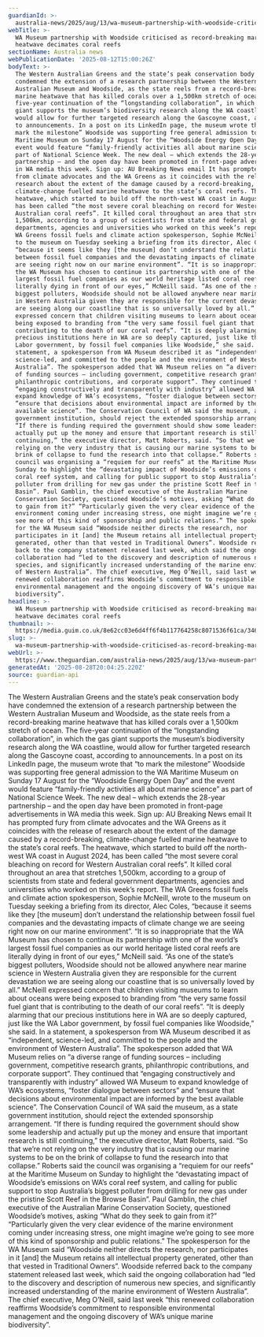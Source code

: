 ```yaml
---
guardianId: >-
  australia-news/2025/aug/13/wa-museum-partnership-with-woodside-criticised-as-record-breaking-marine-heatwave-decimates-coral-reefs-ntwfb
webTitle: >-
  WA Museum partnership with Woodside criticised as record-breaking marine
  heatwave decimates coral reefs
sectionName: Australia news
webPublicationDate: '2025-08-12T15:00:26Z'
bodyText: >-
  The Western Australian Greens and the state’s peak conservation body have
  condemned the extension of a research partnership between the Western
  Australian Museum and Woodside, as the state reels from a record-breaking
  marine heatwave that has killed corals over a 1,500km stretch of ocean. The
  five-year continuation of the “longstanding collaboration”, in which the gas
  giant supports the museum’s biodiversity research along the WA coastline,
  would allow for further targeted research along the Gascoyne coast, according
  to announcements. In a post on its LinkedIn page, the museum wrote that “to
  mark the milestone” Woodside was supporting free general admission to the WA
  Maritime Museum on Sunday 17 August for the “Woodside Energy Open Day” and the
  event would feature “family-friendly activities all about marine science” as
  part of National Science Week. The new deal – which extends the 28-year
  partnership – and the open day have been promoted in front-page advertisements
  in WA media this week. Sign up: AU Breaking News email It has prompted fury
  from climate advocates and the WA Greens as it coincides with the release of
  research about the extent of the damage caused by a record-breaking,
  climate-change fuelled marine heatwave to the state’s coral reefs. The
  heatwave, which started to build off the north-west WA coast in August 2024,
  has been called “the most severe coral bleaching on record for Western
  Australian coral reefs”. It killed coral throughout an area that stretches
  1,500km, according to a group of scientists from state and federal government
  departments, agencies and universities who worked on this week’s report. The
  WA Greens fossil fuels and climate action spokesperson, Sophie McNeill, wrote
  to the museum on Tuesday seeking a briefing from its director, Alec Coles,
  “because it seems like they [the museum] don’t understand the relationship
  between fossil fuel companies and the devastating impacts of climate change we
  are seeing right now on our marine environment”. “It is so inappropriate that
  the WA Museum has chosen to continue its partnership with one of the world’s
  largest fossil fuel companies as our world heritage listed coral reefs are
  literally dying in front of our eyes,” McNeill said. “As one of the state’s
  biggest polluters, Woodside should not be allowed anywhere near marine science
  in Western Australia given they are responsible for the current devastation we
  are seeing along our coastline that is so universally loved by all.” McNeill
  expressed concern that children visiting museums to learn about oceans were
  being exposed to branding from “the very same fossil fuel giant that is
  contributing to the death of our coral reefs”. “It is deeply alarming that our
  precious institutions here in WA are so deeply captured, just like the WA
  Labor government, by fossil fuel companies like Woodside,” she said. In a
  statement, a spokesperson from WA Museum described it as “independent,
  science-led, and committed to the people and the environment of Western
  Australia”. The spokesperson added that WA Museum relies on “a diverse range
  of funding sources – including government, competitive research grants,
  philanthropic contributions, and corporate support”. They continued that
  “engaging constructively and transparently with industry” allowed WA Museum to
  expand knowledge of WA’s ecosystems, “foster dialogue between sectors” and
  “ensure that decisions about environmental impact are informed by the best
  available science”. The Conservation Council of WA said the museum, as a state
  government institution, should reject the extended sponsorship arrangement.
  “If there is funding required the government should show some leadership and
  actually put up the money and ensure that important research is still
  continuing,” the executive director, Matt Roberts, said. “So that we’re not
  relying on the very industry that is causing our marine systems to be on the
  brink of collapse to fund the research into that collapse.” Roberts said the
  council was organising a “requiem for our reefs” at the Maritime Museum on
  Sunday to highlight the “devastating impact of Woodside’s emissions on WA’s
  coral reef system, and calling for public support to stop Australia’s biggest
  polluter from drilling for new gas under the pristine Scott Reef in the Browse
  Basin”. Paul Gamblin, the chief executive of the Australian Marine
  Conservation Society, questioned Woodside’s motives, asking “What do they seek
  to gain from it?” “Particularly given the very clear evidence of the marine
  environment coming under increasing stress, one might imagine we’re going to
  see more of this kind of sponsorship and public relations.” The spokesperson
  for the WA Museum said “Woodside neither directs the research, nor
  participates in it [and] the Museum retains all intellectual property
  generated, other than that vested in Traditional Owners”. Woodside referred
  back to the company statement released last week, which said the ongoing
  collaboration had “led to the discovery and description of numerous new
  species, and significantly increased understanding of the marine environment
  of Western Australia”. The chief executive, Meg O’Neill, said last week “this
  renewed collaboration reaffirms Woodside’s commitment to responsible
  environmental management and the ongoing discovery of WA’s unique marine
  biodiversity”.
headline: >-
  WA Museum partnership with Woodside criticised as record-breaking marine
  heatwave decimates coral reefs
thumbnail: >-
  https://media.guim.co.uk/8e62cc03e6d4ff6f4b117764258c8071536f61ca/346_0_4100_3280/500.jpg
slug: >-
  wa-museum-partnership-with-woodside-criticised-as-record-breaking-marine-heatwave-decimates-coral-reefs
webUrl: >-
  https://www.theguardian.com/australia-news/2025/aug/13/wa-museum-partnership-with-woodside-criticised-as-record-breaking-marine-heatwave-decimates-coral-reefs-ntwfb
generatedAt: '2025-08-28T20:04:25.220Z'
source: guardian-api
---
```

The Western Australian Greens and the state’s peak conservation body have condemned the extension of a research partnership between the Western Australian Museum and Woodside, as the state reels from a record-breaking marine heatwave that has killed corals over a 1,500km stretch of ocean. The five-year continuation of the “longstanding collaboration”, in which the gas giant supports the museum’s biodiversity research along the WA coastline, would allow for further targeted research along the Gascoyne coast, according to announcements. In a post on its LinkedIn page, the museum wrote that “to mark the milestone” Woodside was supporting free general admission to the WA Maritime Museum on Sunday 17 August for the “Woodside Energy Open Day” and the event would feature “family-friendly activities all about marine science” as part of National Science Week. The new deal – which extends the 28-year partnership – and the open day have been promoted in front-page advertisements in WA media this week. Sign up: AU Breaking News email It has prompted fury from climate advocates and the WA Greens as it coincides with the release of research about the extent of the damage caused by a record-breaking, climate-change fuelled marine heatwave to the state’s coral reefs. The heatwave, which started to build off the north-west WA coast in August 2024, has been called “the most severe coral bleaching on record for Western Australian coral reefs”. It killed coral throughout an area that stretches 1,500km, according to a group of scientists from state and federal government departments, agencies and universities who worked on this week’s report. The WA Greens fossil fuels and climate action spokesperson, Sophie McNeill, wrote to the museum on Tuesday seeking a briefing from its director, Alec Coles, “because it seems like they [the museum] don’t understand the relationship between fossil fuel companies and the devastating impacts of climate change we are seeing right now on our marine environment”. “It is so inappropriate that the WA Museum has chosen to continue its partnership with one of the world’s largest fossil fuel companies as our world heritage listed coral reefs are literally dying in front of our eyes,” McNeill said. “As one of the state’s biggest polluters, Woodside should not be allowed anywhere near marine science in Western Australia given they are responsible for the current devastation we are seeing along our coastline that is so universally loved by all.” McNeill expressed concern that children visiting museums to learn about oceans were being exposed to branding from “the very same fossil fuel giant that is contributing to the death of our coral reefs”. “It is deeply alarming that our precious institutions here in WA are so deeply captured, just like the WA Labor government, by fossil fuel companies like Woodside,” she said. In a statement, a spokesperson from WA Museum described it as “independent, science-led, and committed to the people and the environment of Western Australia”. The spokesperson added that WA Museum relies on “a diverse range of funding sources – including government, competitive research grants, philanthropic contributions, and corporate support”. They continued that “engaging constructively and transparently with industry” allowed WA Museum to expand knowledge of WA’s ecosystems, “foster dialogue between sectors” and “ensure that decisions about environmental impact are informed by the best available science”. The Conservation Council of WA said the museum, as a state government institution, should reject the extended sponsorship arrangement. “If there is funding required the government should show some leadership and actually put up the money and ensure that important research is still continuing,” the executive director, Matt Roberts, said. “So that we’re not relying on the very industry that is causing our marine systems to be on the brink of collapse to fund the research into that collapse.” Roberts said the council was organising a “requiem for our reefs” at the Maritime Museum on Sunday to highlight the “devastating impact of Woodside’s emissions on WA’s coral reef system, and calling for public support to stop Australia’s biggest polluter from drilling for new gas under the pristine Scott Reef in the Browse Basin”. Paul Gamblin, the chief executive of the Australian Marine Conservation Society, questioned Woodside’s motives, asking “What do they seek to gain from it?” “Particularly given the very clear evidence of the marine environment coming under increasing stress, one might imagine we’re going to see more of this kind of sponsorship and public relations.” The spokesperson for the WA Museum said “Woodside neither directs the research, nor participates in it [and] the Museum retains all intellectual property generated, other than that vested in Traditional Owners”. Woodside referred back to the company statement released last week, which said the ongoing collaboration had “led to the discovery and description of numerous new species, and significantly increased understanding of the marine environment of Western Australia”. The chief executive, Meg O’Neill, said last week “this renewed collaboration reaffirms Woodside’s commitment to responsible environmental management and the ongoing discovery of WA’s unique marine biodiversity”.
